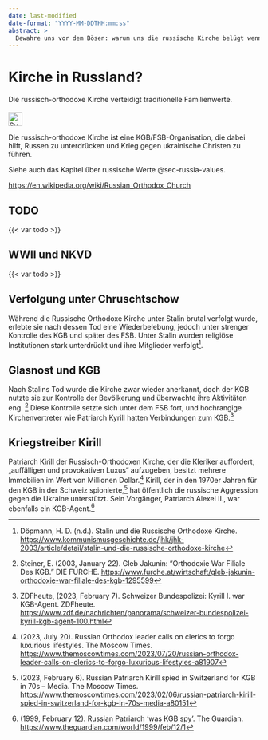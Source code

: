 ```yaml
---
date: last-modified
date-format: "YYYY-MM-DDTHH:mm:ss"
abstract: > 
  Bewahre uns vor dem Bösen: warum uns die russische Kirche belügt wenn sie uns etwas von Werten erzählt
---
```


# Kirche in Russland? {#sec-church-russia}

::: {.callout-caution title="Mythos"}
Die russisch-orthodoxe Kirche verteidigt traditionelle Familienwerte.
[<br></br>![Suche nach Stichwort in EUvsDisinfo](../all_common_img/EUvsDisinfo_400x240.jpg){height=2em}](https://euvsdisinfo.eu/disinformation-cases/?text=church%20russia&sort=relevance)
:::

::: {.callout-tip title="Wahrheit"}
Die russisch-orthodoxe Kirche ist eine KGB/FSB-Organisation, die dabei hilft, Russen zu unterdrücken und Krieg gegen ukrainische Christen zu führen.
:::

Siehe auch das Kapitel über russische Werte @sec-russia-values.


[https://en.wikipedia.org/wiki/Russian_Orthodox_Church](https://en.wikipedia.org/wiki/Russian_Orthodox_Church)

## TODO

{{< var todo >}}

## WWII und NKVD

{{< var todo >}}

## Verfolgung unter Chruschtschow

Während die Russische Orthodoxe Kirche unter Stalin brutal verfolgt wurde, erlebte sie nach dessen Tod eine Wiederbelebung, jedoch unter strenger Kontrolle des KGB und später des FSB. Unter Stalin wurden religiöse Institutionen stark unterdrückt und ihre Mitglieder verfolgt[^church-russia.de-1]. 

## Glasnost und KGB

Nach Stalins Tod wurde die Kirche zwar wieder anerkannt, doch der KGB nutzte sie zur Kontrolle der Bevölkerung und überwachte ihre Aktivitäten eng. [^church-russia.de-2] Diese Kontrolle setzte sich unter dem FSB fort, und hochrangige Kirchenvertreter wie Patriarch Kyrill hatten Verbindungen zum KGB.[^church-russia.de-3] 


## Kriegstreiber Kirill

Patriarch Kirill der Russisch-Orthodoxen Kirche, der die Kleriker auffordert, „auffälligen und provokativen Luxus“ aufzugeben, besitzt mehrere Immobilien im Wert von Millionen Dollar.[^church-russia.de-4] Kirill, der in den 1970er Jahren für den KGB in der Schweiz spionierte,[^church-russia.de-5] hat öffentlich die russische Aggression gegen die Ukraine unterstützt. Sein Vorgänger, Patriarch Alexei II., war ebenfalls ein KGB-Agent.[^church-russia.de-6]



[^church-russia.de-1]:  Döpmann, H. D. (n.d.). Stalin und die Russische Orthodoxe Kirche. [https://www.kommunismusgeschichte.de/jhk/jhk-2003/article/detail/stalin-und-die-russische-orthodoxe-kirche](https://www.kommunismusgeschichte.de/jhk/jhk-2003/article/detail/stalin-und-die-russische-orthodoxe-kirche)

[^church-russia.de-2]:  Steiner, E. (2003, January 22).  Gleb Jakunin: “Orthodoxie War Filiale Des KGB. ” DIE FURCHE. [https://www.furche.at/wirtschaft/gleb-jakunin-orthodoxie-war-filiale-des-kgb-1295599](https://www.furche.at/wirtschaft/gleb-jakunin-orthodoxie-war-filiale-des-kgb-1295599) 

[^church-russia.de-3]:  ZDFheute, (2023, February 7). Schweizer Bundespolizei: Kyrill I. war KGB-Agent. ZDFheute. [https://www.zdf.de/nachrichten/panorama/schweizer-bundespolizei-kyrill-kgb-agent-100.html](https://www.zdf.de/nachrichten/panorama/schweizer-bundespolizei-kyrill-kgb-agent-100.html) 

[^church-russia.de-4]:  (2023, July 20). Russian Orthodox leader calls on clerics to forgo luxurious lifestyles. The Moscow Times. [https://www.themoscowtimes.com/2023/07/20/russian-orthodox-leader-calls-on-clerics-to-forgo-luxurious-lifestyles-a81907](https://www.themoscowtimes.com/2023/07/20/russian-orthodox-leader-calls-on-clerics-to-forgo-luxurious-lifestyles-a81907) 

[^church-russia.de-5]:  (2023, February 6). Russian Patriarch Kirill spied in Switzerland for KGB in 70s – Media. The Moscow Times. [https://www.themoscowtimes.com/2023/02/06/russian-patriarch-kirill-spied-in-switzerland-for-kgb-in-70s-media-a80151](https://www.themoscowtimes.com/2023/02/06/russian-patriarch-kirill-spied-in-switzerland-for-kgb-in-70s-media-a80151) 

[^church-russia.de-6]:  (1999, February 12). Russian Patriarch 'was KGB spy'. The Guardian. [https://www.theguardian.com/world/1999/feb/12/1](https://www.theguardian.com/world/1999/feb/12/1) 

